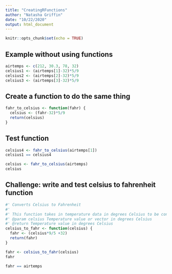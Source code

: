 ```yaml
---
title: "CreatingRFunctions"
author: "Natasha Griffin"
date: "10/22/2020"
output: html_document
---
```


```r
knitr::opts_chunk$set(echo = TRUE)
```

## Example without using functions
```r

airtemps <- c(212, 30.3, 78, 32)
celsius1 <- (airtemps[1]-32)*5/9
celsius2 <- (airtemps[2]-32)*5/9
celsius3 <- (airtemps[3]-32)*5/9

```

## Create a function to do the same thing
```r

fahr_to_celsius <- function(fahr) {
  celsius <- (fahr-32)*5/9
  return(celsius)
}

```

## Test function
```r

celsius4 <- fahr_to_celsius(airtemps[1])
celsius1 == celsius4

celsius <- fahr_to_celsius(airtemps)
celsius

```

## Challenge: write and test celsius to fahrenheit function
```r
#' Converts Celsius to Fahrenheit
#'
#' This function takes in temperature data in degrees Celsius to be converted to degrees Fahrenheit
#' @param celsius Temperature value or vector in degrees Celsius
#' @return Temperature value in degrees Celsius
celsius_to_fahr <- function(celsius) {
  fahr <- (celsius*9/5 +32)
  return(fahr)
}

fahr <- celsius_to_fahr(celsius)
fahr

fahr == airtemps

```



